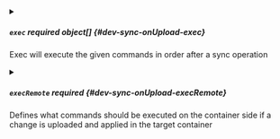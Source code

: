 

<PartialRestartContainer />



<details className="config-field" data-expandable="true">
<summary>

##### `exec` <span className="config-field-required" data-required="false">required</span> <span className="config-field-type">object[]</span> <span className="config-field-default"></span> <span className="config-field-enum"></span> {#dev-sync-onUpload-exec}

Exec will execute the given commands in order after a sync operation

</summary>

<PartialExecreference />


</details>



<details className="config-field" data-expandable="true">
<summary>

##### `execRemote` <span className="config-field-required" data-required="false">required</span> <span className="config-field-type"></span> <span className="config-field-default"></span> <span className="config-field-enum"></span> {#dev-sync-onUpload-execRemote}

Defines what commands should be executed on the container side if a change is uploaded and applied in the target
container

</summary>

<PartialExecRemotereference />


</details>
